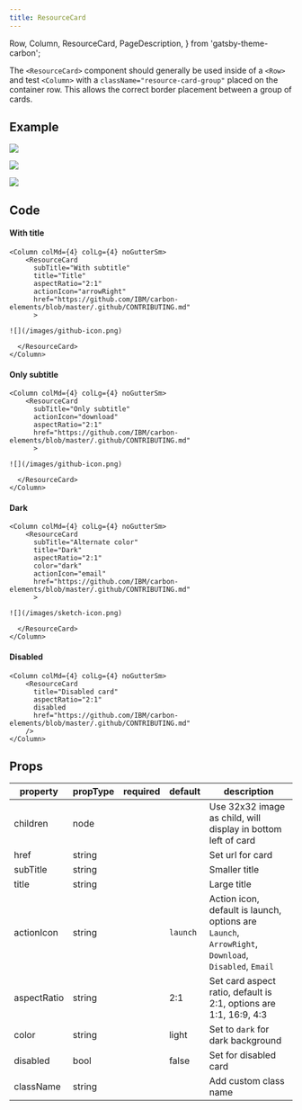 ```yaml
---
title: ResourceCard
---
```


  Row,
  Column,
  ResourceCard,
  PageDescription,
} from 'gatsby-theme-carbon';

<PageDescription>

The `<ResourceCard>` component should generally be used inside of a `<Row>` and test `<Column>` with a `className="resource-card-group"` placed on the container row. This allows the correct border placement between a group of cards.

</PageDescription>

## Example

<Row className="resource-card-group">
<Column colMd={4} colLg={4} noGutterSm>
    <ResourceCard
      subTitle="With subtitle"
      title="Title"
      aspectRatio="2:1"
      actionIcon="arrowRight"
      href="https://github.com/IBM/carbon-elements/blob/master/.github/CONTRIBUTING.md"
      >

![](/images/github-icon.png)

  </ResourceCard>
</Column>
<Column colMd={4} colLg={4} noGutterSm>
    <ResourceCard
      subTitle="Only subtitle"
      actionIcon="download"
      aspectRatio="2:1"
      href="https://github.com/IBM/carbon-elements/blob/master/.github/CONTRIBUTING.md"
      >

![](/images/github-icon.png)

  </ResourceCard>
</Column>
<Column colMd={4} colLg={4} noGutterSm>
    <ResourceCard
      subTitle="Alternate color"
      title="Dark"
      aspectRatio="2:1"
      color="dark"
      actionIcon="email"
      href="https://github.com/IBM/carbon-elements/blob/master/.github/CONTRIBUTING.md"
      >

![](/images/sketch-icon.png)

  </ResourceCard>
</Column>
<Column colMd={4} colLg={4} noGutterSm>
    <ResourceCard
      title="Disabled card"
      aspectRatio="2:1"
      disabled
      href="https://github.com/IBM/carbon-elements/blob/master/.github/CONTRIBUTING.md"
      >

  </ResourceCard>
</Column>
</Row>

## Code

#### With title

```
<Column colMd={4} colLg={4} noGutterSm>
    <ResourceCard
      subTitle="With subtitle"
      title="Title"
      aspectRatio="2:1"
      actionIcon="arrowRight"
      href="https://github.com/IBM/carbon-elements/blob/master/.github/CONTRIBUTING.md"
      >

![](/images/github-icon.png)

  </ResourceCard>
</Column>
```

#### Only subtitle

```
<Column colMd={4} colLg={4} noGutterSm>
    <ResourceCard
      subTitle="Only subtitle"
      actionIcon="download"
      aspectRatio="2:1"
      href="https://github.com/IBM/carbon-elements/blob/master/.github/CONTRIBUTING.md"
      >

![](/images/github-icon.png)

  </ResourceCard>
</Column>

```

#### Dark

```
<Column colMd={4} colLg={4} noGutterSm>
    <ResourceCard
      subTitle="Alternate color"
      title="Dark"
      aspectRatio="2:1"
      color="dark"
      actionIcon="email"
      href="https://github.com/IBM/carbon-elements/blob/master/.github/CONTRIBUTING.md"
      >

![](/images/sketch-icon.png)

  </ResourceCard>
</Column>
```

#### Disabled

```
<Column colMd={4} colLg={4} noGutterSm>
    <ResourceCard
      title="Disabled card"
      aspectRatio="2:1"
      disabled
      href="https://github.com/IBM/carbon-elements/blob/master/.github/CONTRIBUTING.md"
    />
</Column>
```

## Props

| property    | propType | required | default  | description                                                                                         |
| ----------- | -------- | -------- | -------- | --------------------------------------------------------------------------------------------------- |
| children    | node     |          |          | Use 32x32 image as child, will display in bottom left of card                                       |
| href        | string   |          |          | Set url for card                                                                                    |
| subTitle    | string   |          |          | Smaller title                                                                                       |
| title       | string   |          |          | Large title                                                                                         |
| actionIcon  | string   |          | `launch` | Action icon, default is launch, options are `Launch`, `ArrowRight`, `Download`, `Disabled`, `Email` |
| aspectRatio | string   |          | 2:1      | Set card aspect ratio, default is 2:1, options are 1:1, 16:9, 4:3                                   |
| color       | string   |          | light    | Set to `dark` for dark background                                                                   |
| disabled    | bool     |          | false    | Set for disabled card                                                                               |
| className   | string   |          |          | Add custom class name                                                                               |
